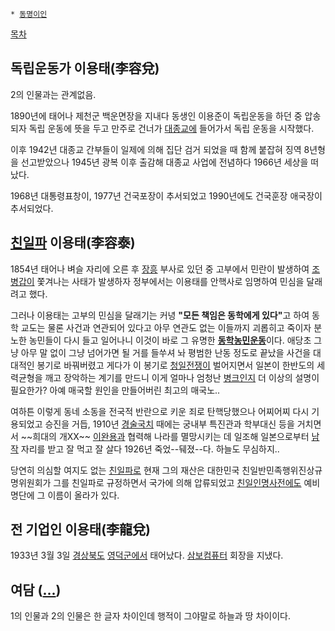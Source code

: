  * [[동명이인]]

[[목차]]
== '''독립운동가''' 이용태(李容'''兌''') ==
2의 인물과는 관계없음.

1890년에 태어나 제천군 백운면장을 지내다 동생인 이용준이 독립운동을 하던 중 압송되자 독립 운동에 뜻을 두고 만주로 건너가 [[대종교]]에 들어가서 독립 운동을 시작했다.

이후 1942년 대종교 간부들이 일제에 의해 집단 검거 되었을 때 함께 붙잡혀 징역 8년형을 선고받았으나 1945년 광복 이후 출감해 대종교 사업에 전념하다 1966년 세상을 떠났다.

1968년 대통령표창이, 1977년 건국포장이 추서되었고 1990년에도 건국훈장 애국장이 추서되었다.

== '''[[친일파]]''' 이용태(李容'''泰''') ==
1854년 태어나 벼슬 자리에 오른 후 [[장흥군|장흥]] 부사로 있던 중 고부에서 민란이 발생하여 [[조병갑]]이 쫓겨나는 사태가 발생하자 정부에서는 이용태를 안핵사로 임명하여 민심을 달래려고 했다.

그러나 이용태는 고부의 민심을 달래기는 커녕 '''"모든 책임은 동학에게 있다"'''고 하여 동학 교도는 물론 사건과 연관되어 있다고 아무 연관도 없는 이들까지 괴롭히고 죽이자 분노한 농민들이 다시 들고 일어나니 이것이 바로 그 유명한 '''[[동학농민운동]]'''이다. 애당초 그냥 아무 말 없이 그냥 넘어가면 될 거를 들쑤셔 놔 평범한 난동 정도로 끝났을 사건을 대대적인 봉기로 바꿔버렸고 게다가 이 봉기로 [[청일전쟁]]이 벌어지면서 일본이 한반도의 세력균형을 깨고 장악하는 계기를 만드니 이게 얼마나 엄청난 [[병크]]인지 더 이상의 설명이 필요한가? 아예 매국할 원인을 만들어버린 최고의 매국노..

여하튼 이렇게 동네 소동을 전국적 반란으로 키운 죄로 탄핵당했으나 어찌어찌 다시 기용되었고 승진을 거듭, 1910년 [[경술국치]] 때에는 궁내부 특진관과 학부대신 등을 거치면서 ~~희대의 개XX~~ [[이완용]]과 협력해 나라를 멸망시키는 데 일조해 일본으로부터 [[남작]] 자리를 받고 잘 먹고 잘 살다 1926년 죽었--뒈졌--다. 하늘도 무심하지..

당연히 의심할 여지도 없는 [[친일파]]로 현재 그의 재산은 대한민국 친일반민족행위진상규명위원회가 그를 친일파로 규정하면서 국가에 의해 압류되었고 [[친일인명사전]]에도 예비명단에 그 이름이 올라가 있다.

== 전 기업인 이용태(李龍兌) ==
1933년 3월 3일 [[경상북도]] [[영덕군]]에서 태어났다. [[삼보컴퓨터]] 회장을 지냈다.

== 여담 ([[...]]) ==
1의 인물과 2의 인물은 한 글자 차이인데 행적이 그야말로 하늘과 땅 차이이다.

